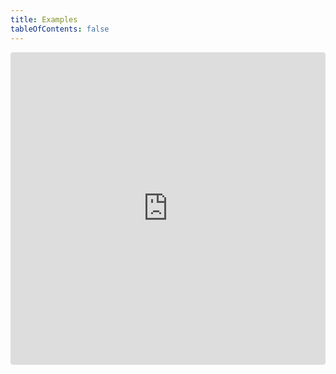 ```yaml
---
title: Examples
tableOfContents: false
---
```



<ContentMarginOverride />

<iframe
	src="https://codesandbox.io/embed/tt6chr?view=Editor+%2B+Preview&hidenavigation=1&expanddevtools=1"
	style="width:100%; height: 500px; border:0; border-radius: 4px; overflow:hidden;"
	title="Two Mi18n example"
	sandbox="allow-forms allow-modals allow-popups allow-presentation allow-same-origin allow-scripts"
></iframe>
